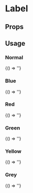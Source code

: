 
# Label
<Meta
  title='Label'
  component='fw-label'
  />

## Props

<Props of="fw-label"/>

## Usage

### Normal
<Preview>
<Story name='Normal'>
{() => '<fw-label value="Meta"></fw-label>'}
</Story>
</Preview>

### Blue
<Preview>
<Story name='Blue'>
{() => '<fw-label value="Customer Responded" color="blue"></fw-label>'}
</Story>
</Preview>

### Red
<Preview>
<Story name='Red'>
{() => '<fw-label value="Overdue" color="red"></fw-label>'}
</Story>
</Preview>

### Green
<Preview>
<Story name='Green'>
{() => '<fw-label value="New" color="green"></fw-label>'}
</Story>
</Preview>


### Yellow
<Preview>
<Story name='Yellow'>
{() => '<fw-label value="Pending" color="yellow"></fw-label>'}
</Story>
</Preview>

### Grey
<Preview>
<Story name='Grey'>
{() => '<fw-label value="Archived" color="grey"></fw-label>'}
</Story>
</Preview>
